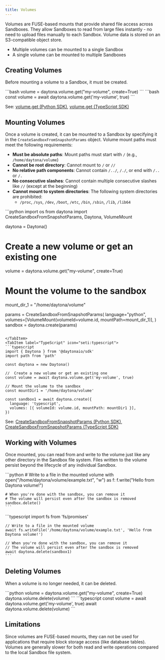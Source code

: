 ```yaml
---
title: Volumes
---
```



Volumes are FUSE-based mounts that provide shared file access across Sandboxes. They allow Sandboxes to read from large files instantly - no need to upload files manually to each Sandbox. Volume data is stored on an S3-compatible object store.

- Multiple volumes can be mounted to a single Sandbox  
- A single volume can be mounted to multiple Sandboxes

## Creating Volumes

Before mounting a volume to a Sandbox, it must be created.

<Tabs>
<TabItem label="Python" icon="seti:python">
```bash
volume = daytona.volume.get("my-volume", create=True)
```
</TabItem>
<TabItem label="TypeScript" icon="seti:typescript">
```bash
const volume = await daytona.volume.get('my-volume', true)
```
</TabItem>
</Tabs>

See: [volume.get (Python SDK)](/docs/python-sdk/sync/volume/#volumeserviceget), [volume.get (TypeScript SDK)](/docs/typescript-sdk/volume/#get)

## Mounting Volumes

Once a volume is created, it can be mounted to a Sandbox by specifying it in the `CreateSandboxFromSnapshotParams` object. Volume mount paths must meet the following requirements:

- **Must be absolute paths**: Mount paths must start with `/` (e.g., `/home/daytona/volume`)
- **Cannot be root directory**: Cannot mount to `/` or `//`
- **No relative path components**: Cannot contain `/../`, `/./`, or end with `/..` or `/.`
- **No consecutive slashes**: Cannot contain multiple consecutive slashes like `//` (except at the beginning)
- **Cannot mount to system directories**: The following system directories are prohibited:
  - `/proc`, `/sys`, `/dev`, `/boot`, `/etc`, `/bin`, `/sbin`, `/lib`, `/lib64`

<Tabs>
<TabItem label="Python" icon="seti:python">
```python
import os
from daytona import CreateSandboxFromSnapshotParams, Daytona, VolumeMount

daytona = Daytona()

# Create a new volume or get an existing one
volume = daytona.volume.get("my-volume", create=True)

# Mount the volume to the sandbox
mount_dir_1 = "/home/daytona/volume"

params = CreateSandboxFromSnapshotParams(
    language="python",
    volumes=[VolumeMount(volumeId=volume.id, mountPath=mount_dir_1)],
)
sandbox = daytona.create(params)
```

</TabItem>
<TabItem label="TypeScript" icon="seti:typescript">
```typescript
import { Daytona } from '@daytonaio/sdk'
import path from 'path'

const daytona = new Daytona()

//  Create a new volume or get an existing one
const volume = await daytona.volume.get('my-volume', true)

// Mount the volume to the sandbox
const mountDir1 = '/home/daytona/volume'

const sandbox1 = await daytona.create({
  language: 'typescript',
  volumes: [{ volumeId: volume.id, mountPath: mountDir1 }],
})
```

</TabItem>
</Tabs>

See: [CreateSandboxFromSnapshotParams (Python SDK)](/docs/python-sdk/sync/daytona#createSandboxBaseParams), [CreateSandboxFromSnapshotParams (TypeScript SDK)](/docs/typescript-sdk/daytona#createSandboxBaseParams)

## Working with Volumes

Once mounted, you can read from and write to the volume just like any other directory in the Sandbox file system. Files written to the volume persist beyond the lifecycle of any individual Sandbox.

<Tabs>
  <TabItem label="Python" icon="seti:python">
    ```python
    # Write to a file in the mounted volume
    with open("/home/daytona/volume/example.txt", "w") as f:
        f.write("Hello from Daytona volume!")

    # When you're done with the sandbox, you can remove it
    # The volume will persist even after the sandbox is removed
    sandbox.delete()
    ```
  </TabItem>
  <TabItem label="TypeScript" icon="seti:typescript">
    ```typescript
    import fs from 'fs/promises'

    // Write to a file in the mounted volume
    await fs.writeFile('/home/daytona/volume/example.txt', 'Hello from Daytona volume!')

    // When you're done with the sandbox, you can remove it
    // The volume will persist even after the sandbox is removed
    await daytona.delete(sandbox1)
    ```
  </TabItem>
</Tabs>

## Deleting Volumes

When a volume is no longer needed, it can be deleted.

<Tabs>
<TabItem label="Python" icon="seti:python">
```python
volume = daytona.volume.get("my-volume", create=True)
daytona.volume.delete(volume)
```
</TabItem>
<TabItem label="TypeScript" icon="seti:typescript">
```typescript
const volume = await daytona.volume.get('my-volume', true)
await daytona.volume.delete(volume)
```
</TabItem>
</Tabs>

## Limitations

Since volumes are FUSE-based mounts, they can not be used for applications that require block storage access (like database tables).
Volumes are generally slower for both read and write operations compared to the local Sandbox file system.